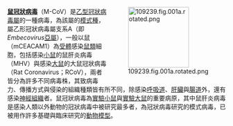 <div style="float:right;margin-left:0.5em;">
[[File:109239.fig.001a.rotated.png|140px]]
</div>

'''[[鼠冠狀病毒|鼠冠狀病毒]]'''（M-CoV）是[[乙型冠狀病毒屬|乙型冠狀病毒屬]]的一種病毒，為該屬的[[模式種|模式種]]，屬乙形冠狀病毒屬支系A（即''Embecovirus''[[亞屬|亞屬]]），一般以鼠{{le|癌胚抗原相關細胞黏附分子1|CEACAM1}}（mCEACAM1）為[[受體|受體]]感染[[鼠類|鼠類]]細胞，包括感染[[小鼠|小鼠]]的鼠肝炎病毒（MHV）與感染[[大鼠|大鼠]]的大鼠冠狀病毒（Rat Coronavirus；RCoV），兩者皆分為許多不同病毒株，其致病毒力、傳播方式與侵染的組織種類皆有所不同，除感染[[呼吸道|呼吸道]]、[[肝臟|肝臟]]與[[腸道|腸道]]外，還有感染[[神經組織|神經組織]]者。鼠冠狀病毒為[[實驗小鼠|實驗小鼠]]與[[實驗大鼠|實驗大鼠]]的重要病原，其中鼠肝炎病毒是感染人類以外動物的冠狀病毒中被研究最多者，為冠狀病毒研究的模式病毒，已被用作許多基礎與臨床研究的[[動物模型|動物模型]]。